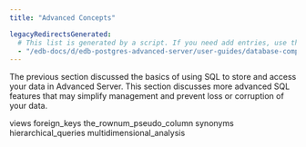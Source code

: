 ```yaml
---
title: "Advanced Concepts"

legacyRedirectsGenerated:
  # This list is generated by a script. If you need add entries, use the `legacyRedirects` key.
  - "/edb-docs/d/edb-postgres-advanced-server/user-guides/database-compatibility-for-oracle-developers-guide/13/advanced_concepts.html"
---
```


<div id="advanced_concepts" class="registered_link"></div>

The previous section discussed the basics of using SQL to store and access your data in Advanced Server. This section discusses more advanced SQL features that may simplify management and prevent loss or corruption of your data.

<div class="toctree" maxdepth="3">

views foreign_keys the_rownum_pseudo_column synonyms hierarchical_queries multidimensional_analysis

</div>
